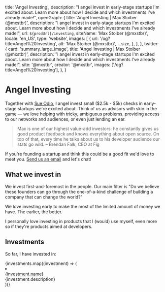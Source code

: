 
  title: 'Angel Investing',
  description:
    "I angel invest in early-stage startups I'm excited about. Learn more about how I decide and which investments I've already made!",
  openGraph: {
    title: 'Angel Investing | Max Stoiber (@mxstbr)',
    description:
      "I angel invest in early-stage startups I'm excited about. Learn more about how I decide and which investments I've already made!",
    url: `${prodUrl}/investing`,
    siteName: 'Max Stoiber (@mxstbr)',
    locale: 'en_US',
    type: 'website',
    images: [
      {
        url: '/og?title=Angel%20Investing',
        alt: 'Max Stoiber (@mxstbr)',
        ...size,
      },
    ],
  },
  twitter: {
    card: 'summary_large_image',
    title: 'Angel Investing | Max Stoiber (@mxstbr)',
    description:
      "I angel invest in early-stage startups I'm excited about. Learn more about how I decide and which investments I've already made!",
    site: '@mxstbr',
    creator: '@mxstbr',
    images: ['/og?title=Angel%20Investing'],
  },
}

<Prose>

# Angel Investing

Together with [Sue Odio](https://www.linkedin.com/in/sueodio/), I angel invest small ($2.5k - $5k) checks in early-stage startups we're excited about. Think of us as advisors with skin in the game — we love helping with tricky, ambiguous problems, providing access to our networks and audiences, or even just lending an ear.

> Max is one of our highest value-add investors: he constantly gives us good product feedback and knows everything about open source.
> On top of that, every time he talks about us to his developer audience our stats go wild.
> – Brendan Falk, CEO at Fig

If you're founding a startup and think this could be a good fit we'd love to meet you. [Send us an email](mailto:angel@mxstbr.com) and let's chat!

## What we invest in

We invest first-and-foremost in the people. Our main filter is "Do we believe these founders can go through the one-of-a-kind challenge of building a company that can change the world?"

We love investing early to make the most of the limited amount of money we have. The earlier, the better.

I personally love investing in products that I (would) use myself, even more so if they're products aimed at developers.

## Investments

So far, I have invested in:

<ItemList>
  {investments.map((investment) => (
    <li
      className="flex flex-1 items-center space-x-4 pl-0"
      key={investment.hrea}
    >
      <div className="text-slate-900 dark:text-slate-100 shrink-0">
        <a target="_blank" href={investment.href}>
          {investment.name}
        </a>
      </div>
      <span
        className="w-full border-t border-slate-300 border-dashed dark:border-slate-500 min-w-4"
        style={{ flexShrink: 999999 }}
      ></span>
      <div className="text-slate-600 text-right dark:text-slate-400 tabular-nums">
        {investment.description}
      </div>
    </li>
  ))}
</ItemList>

</Prose>

